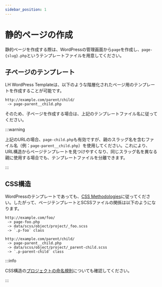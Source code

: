 ```yaml
---
sidebar_position: 1
---
```


# 静的ページの作成

静的ページを作成する際は、WordPressの管理画面から`page`を作成し、`page-{slug}.php`というテンプレートファイルを用意してください。

## 子ページのテンプレート

LH WordPress Templateは、以下のような階層化されたページ用のテンプレートを作成することが可能です。

```
http://example.com/parent/child/
 -> page-parent__child.php
```

そのため、子ページを作成する場合は、上記のテンプレートファイル名に従ってください。

:::warning

上記のURLの場合、`page-child.php`も有効ですが、親のスラッグ名を含むファイル名（例：`page-parent__child.php`）を使用してください。これにより、URL構造からページテンプレートを見つけやすくなり、同じスラッグ名を異なる親に使用する場合でも、テンプレートファイルを分離できます。

:::

## CSS構造

WordPressのテンプレートであっても、[CSS Methodologies](/docs/html/methodologies)に従ってください。したがって、ページテンプレートとSCSSファイルの関係は以下のようになります。

```
http://example.com/foo/
 -> page-foo.php
 -> data/scss/object/project/_foo.scss
 -> `.p-foo` class
```

```
http://example.com/parent/child/
 -> page-parent__child.php
 -> data/scss/object/project/_parent-child.scss
 -> `.p-parent-child` class
```

:::info

CSS構造の[プロジェクトの命名規則](/docs/html/methodologies/object/project#file-naming-rules)についても確認してください。

:::
